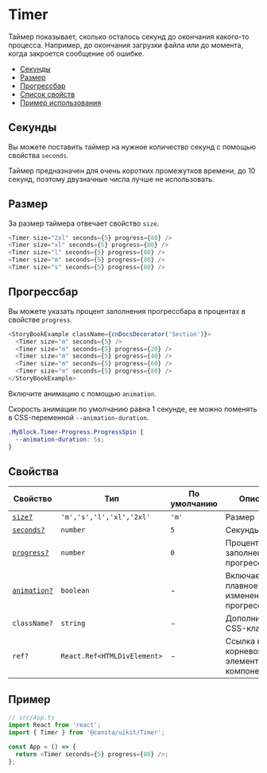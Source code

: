 
<!--info
description: Таймер. Отсчитывает время до окончания процесса.
-->

# Timer

Таймер показывает, сколько осталось секунд до окончания какого-то процесса.
Например, до окончания загрузки файла или до момента, когда закроется сообщение об ошибке.

- [Секунды](#секунды)
- [Размер](#размер)
- [Прогрессбар](#прогрессбар)
- [Список свойств](#свойства)
- [Пример использования](#пример)

## Секунды

Вы можете поставить таймер на нужное количество секунд с помощью свойства `seconds`.

Таймер предназначен для очень коротких промежутков времени, до 10 секунд, поэтому
двузначные числа лучше не использовать.

<TimerExampleSeconds />

## Размер

За размер таймера отвечает свойство `size`.

<TimerExampleSize />

```ts
<Timer size="2xl" seconds={5} progress={80} />
<Timer size="xl" seconds={5} progress={80} />
<Timer size="l" seconds={5} progress={80} />
<Timer size="m" seconds={5} progress={80} />
<Timer size="s" seconds={5} progress={80} />
```

## Прогрессбар

Вы можете указать процент заполнения прогрессбара в процентах в свойстве `progress`.

<TimerExampleProgress />

```ts
<StoryBookExample className={cnDocsDecorator('Section')}>
  <Timer size="m" seconds={5} />
  <Timer size="m" seconds={5} progress={20} />
  <Timer size="m" seconds={5} progress={40} />
  <Timer size="m" seconds={5} progress={60} />
  <Timer size="m" seconds={5} progress={80} />
</StoryBookExample>
```

Включите анимацию с помощью `animation`.

Скорость анимации по умолчанию равна 1 секунде, ее можно поменять в CSS-переменной `--animation-duration`.

```css
.MyBlock.Timer-Progress.ProgressSpin {
  --animation-duration: 5s;
}
```

## Свойства

<!-- props:start -->

| Свойство                     | Тип                         | По умолчанию | Описание                                        |
| ---------------------------- | --------------------------- | ------------ | ----------------------------------------------- |
| [`size?`](#размер)           | `'m','s','l','xl','2xl'`    | `'m'`        | Размер                                          |
| [`seconds?`](#секунды)       | `number`                    | `5`          | Секунды                                         |
| [`progress?`](#прогрессбар)  | `number`                    | `0`          | Процент заполнения прогрессбара                 |
| [`animation?`](#прогрессбар) | `boolean`                   | -            | Включает плавное изменение прогрессбара         |
| `className?`                 | `string`                    | -            | Дополнительный CSS-класс                        |
| `ref?`                       | `React.Ref<HTMLDivElement>` | -            | Ссылка на корневой DOM-элемент этого компонента |

<!-- props:end -->

## Пример

```ts
// src/App.ts
import React from 'react';
import { Timer } from '@consta/uikit/Timer';

const App = () => {
  return <Timer seconds={5} progress={80} />;
};
```
